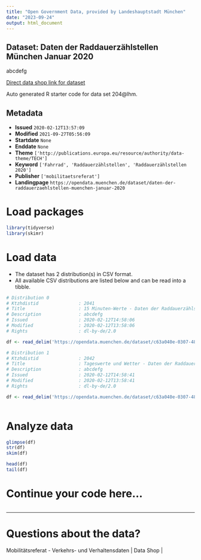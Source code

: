 ```yaml
---
title: "Open Government Data, provided by Landeshauptstadt München"
date: "2023-09-24"
output: html_document
---
```


## Dataset: Daten der Raddauerzählstellen München Januar 2020

abcdefg

[Direct data shop link for dataset](https://opendata.muenchen.de/dataset/204@lhm)

Auto generated R starter code for data set 204@lhm.

## Metadata

- **Issued** `2020-02-12T13:57:09`
- **Modified** `2021-09-27T05:56:09`
- **Startdate** `None`
- **Enddate** `None`
- **Theme** `['http://publications.europa.eu/resource/authority/data-theme/TECH']`
- **Keyword** `['Fahrrad', 'Raddauerzählstellen', 'Raddauerzählstellen 2020']`
- **Publisher** `['mobilitaetsreferat']`
- **Landingpage** `https://opendata.muenchen.de/dataset/daten-der-raddauerzaehlstellen-muenchen-januar-2020`


# Load packages

```r

library(tidyverse)
library(skimr)

```

# Load data

-   The dataset has 2 distribution(s) in CSV format.
-   All available CSV distributions are listed below and can be read into a tibble.

```r

# Distribution 0
# Ktzhdistid               : 2041
# Title                    : 15 Minuten-Werte - Daten der Raddauerzählstellen München Januar 2020
# Description              : abcdefg
# Issued                   : 2020-02-12T14:58:06
# Modified                 : 2020-02-12T13:58:06
# Rights                   : dl-by-de/2.0

df <- read_delim('https://opendata.muenchen.de/dataset/c63a040e-0307-48de-9de9-19f55bd9e938/resource/bed75fcd-6a04-4907-b628-7f7408fe3f21/download/rad20200115min.csv')

# Distribution 1
# Ktzhdistid               : 2042
# Title                    : Tageswerte und Wetter - Daten der Raddauerzählstellen München Januar 2020
# Description              : abcdefg
# Issued                   : 2020-02-12T14:58:41
# Modified                 : 2020-02-12T13:58:41
# Rights                   : dl-by-de/2.0

df <- read_delim('https://opendata.muenchen.de/dataset/c63a040e-0307-48de-9de9-19f55bd9e938/resource/99fad795-d999-4fa8-ad99-4bed0312f355/download/rad202001tage.csv')



```

# Analyze data

```r

glimpse(df)
str(df)
skim(df)

head(df)
tail(df)

```

# Continue your code here...

```r

```

------------------------------------------------------------------------

# Questions about the data?

Mobilitätsreferat - Verkehrs- und Verhaltensdaten | Data Shop | 
